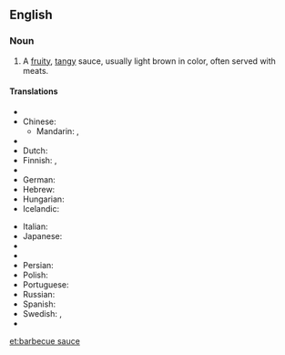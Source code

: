 ==English==
{{wikipedia}}

===Noun===
{{en-noun|sg=[[barbecue]] [[sauce]]|s|-}}

# A [[fruity]], [[tangy]] sauce, usually light brown in color, often served with meats.

====Translations====
{{trans-top|Type of sauce}}
* {{trreq|ar}}
* Chinese:
** Mandarin: {{t|cmn|烤肉醬|sc=Hani}}, {{t|cmn|烤肉酱|tr=kǎoròu jiàng|sc=Hani}}
* {{trreq|cs}}
* Dutch: {{t|nl|barbecuesaus}}
* Finnish: {{t|fi|grillauskastike}},  {{t-|fi|grillikastike}}
* {{trreq|fr}}
* German: {{t|de|Barbecuesauce}}
* Hebrew: {{t|he|רוטב ברביקיו|m}}
* Hungarian: {{t|hu|barbecue-szósz}}
* Icelandic: {{t|is|BBQ-sósa}}
{{trans-mid}}
* Italian: {{t|it|salsa barbecue|f}}
* Japanese: {{t|ja|バーベキューソース}}
* {{trreq|ko}}
* {{trreq|lt}}
* Persian: {{t|fa|سس تنوری}}
* Polish: {{t|pl|sos barbecue|m}}
* Portuguese: {{t|pt|molho barbecue|m}}
* Russian: {{t|ru|соус для барбекью|m|tr=sóus dlja barbek’jú}}
* Spanish: {{t+|es|salsa barbacoa|f}}
* Swedish: {{t|sv|grillsås|c}}, {{t|sv|barbecuesås|c}}
* {{trreq|vi}}
{{trans-bottom}}

[[et:barbecue sauce]]